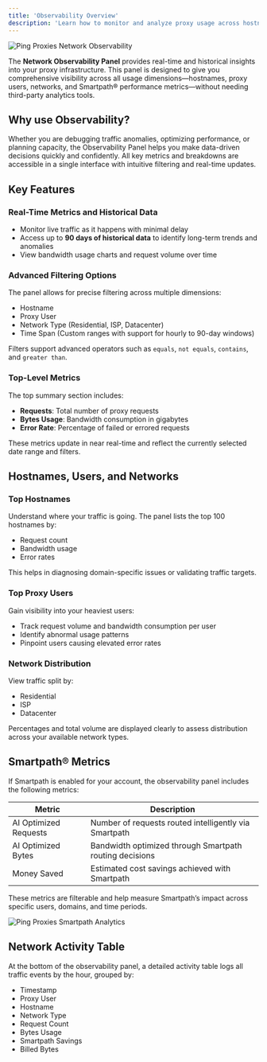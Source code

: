 ```yaml
---
title: 'Observability Overview'
description: 'Learn how to monitor and analyze proxy usage across hostnames, users, and networks with the Ping Proxies Observability Panel'
---
```


<img
  src="/images/general/network-observability.png"
  alt="Ping Proxies Network Observability"
/>

The **Network Observability Panel** provides real-time and historical insights into your proxy infrastructure. This panel is designed to give you comprehensive visibility across all usage dimensions—hostnames, proxy users, networks, and Smartpath® performance metrics—without needing third-party analytics tools.

## Why use Observability?

Whether you are debugging traffic anomalies, optimizing performance, or planning capacity, the Observability Panel helps you make data-driven decisions quickly and confidently. All key metrics and breakdowns are accessible in a single interface with intuitive filtering and real-time updates.

## Key Features

### Real-Time Metrics and Historical Data

- Monitor live traffic as it happens with minimal delay
- Access up to **90 days of historical data** to identify long-term trends and anomalies
- View bandwidth usage charts and request volume over time

### Advanced Filtering Options

The panel allows for precise filtering across multiple dimensions:

- Hostname
- Proxy User
- Network Type (Residential, ISP, Datacenter)
- Time Span (Custom ranges with support for hourly to 90-day windows)

Filters support advanced operators such as `equals`, `not equals`, `contains`, and `greater than`.

### Top-Level Metrics

The top summary section includes:

- **Requests**: Total number of proxy requests
- **Bytes Usage**: Bandwidth consumption in gigabytes
- **Error Rate**: Percentage of failed or errored requests

These metrics update in near real-time and reflect the currently selected date range and filters.

## Hostnames, Users, and Networks

### Top Hostnames

Understand where your traffic is going. The panel lists the top 100 hostnames by:

- Request count
- Bandwidth usage
- Error rates

This helps in diagnosing domain-specific issues or validating traffic targets.

### Top Proxy Users

Gain visibility into your heaviest users:

- Track request volume and bandwidth consumption per user
- Identify abnormal usage patterns
- Pinpoint users causing elevated error rates

### Network Distribution

View traffic split by:

- Residential
- ISP
- Datacenter

Percentages and total volume are displayed clearly to assess distribution across your available network types.

## Smartpath® Metrics

If Smartpath is enabled for your account, the observability panel includes the following metrics:

| Metric                   | Description                                                |
|--------------------------|------------------------------------------------------------|
| AI Optimized Requests    | Number of requests routed intelligently via Smartpath      |
| AI Optimized Bytes       | Bandwidth optimized through Smartpath routing decisions    |
| Money Saved              | Estimated cost savings achieved with Smartpath             |

These metrics are filterable and help measure Smartpath’s impact across specific users, domains, and time periods.

<img
  src="/images/general/smartpath-analytics.png"
  alt="Ping Proxies Smartpath Analytics"
/>

## Network Activity Table

At the bottom of the observability panel, a detailed activity table logs all traffic events by the hour, grouped by:

- Timestamp
- Proxy User
- Hostname
- Network Type
- Request Count
- Bytes Usage
- Smartpath Savings
- Billed Bytes